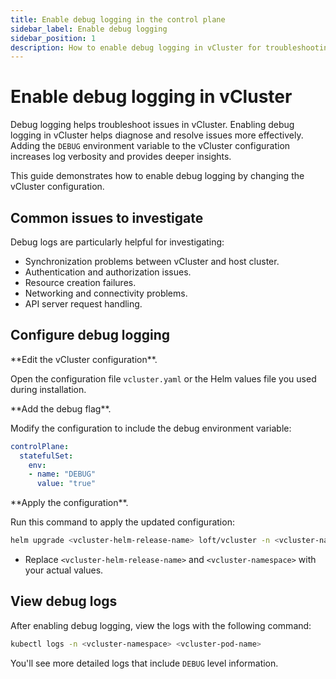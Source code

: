 ```yaml
---
title: Enable debug logging in the control plane
sidebar_label: Enable debug logging
sidebar_position: 1
description: How to enable debug logging in vCluster for troubleshooting issues.
---
```



# Enable debug logging in vCluster

Debug logging helps troubleshoot issues in vCluster. Enabling debug logging in vCluster helps diagnose and resolve issues more effectively. Adding the `DEBUG` environment variable to the vCluster configuration increases log verbosity and provides deeper insights.

This guide demonstrates how to enable debug logging by changing the vCluster configuration.

## Common issues to investigate

Debug logs are particularly helpful for investigating:

- Synchronization problems between vCluster and host cluster.
- Authentication and authorization issues.
- Resource creation failures.
- Networking and connectivity problems.
- API server request handling.

## Configure debug logging

<Flow id="enable-debug-logging">
<Step>
**Edit the vCluster configuration**.

Open the configuration file `vcluster.yaml` or the Helm values file you used during installation.
</Step>

<Step>
**Add the debug flag**.

Modify the configuration to include the debug environment variable:

```yaml
controlPlane:
  statefulSet:
    env:
    - name: "DEBUG"
      value: "true"
```
</Step>

<Step>
**Apply the configuration**.

Run this command to apply the updated configuration:

```bash
helm upgrade <vcluster-helm-release-name> loft/vcluster -n <vcluster-namespace> -f vcluster.yaml
```

- Replace `<vcluster-helm-release-name>` and `<vcluster-namespace>` with your actual values.
</Step>
</Flow>

## View debug logs

After enabling debug logging, view the logs with the following command:

```bash
kubectl logs -n <vcluster-namespace> <vcluster-pod-name>
```

You'll see more detailed logs that include `DEBUG` level information.
